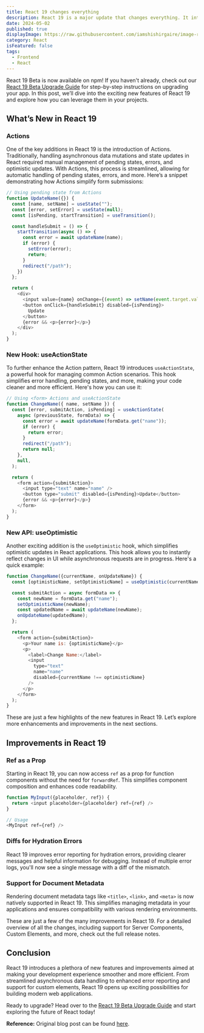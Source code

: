 ```yaml
---
title: React 19 changes everything
description: React 19 is a major update that changes everything. It introduces new features and improvements that make it easier to build modern web applications.
date: 2024-05-02
published: true
displayImage: https://raw.githubusercontent.com/iamshishirgaire/image-resources/master/blogs/react.webp
category: React
isFeatured: false
tags: 
  - Frontend
  - React
---
```


React 19 Beta is now available on npm! If you haven't already, check out our [React 19 Beta Upgrade Guide](https://react19.example.com/upgrade-guide) for step-by-step instructions on upgrading your app. In this post, we’ll dive into the exciting new features of React 19 and explore how you can leverage them in your projects.

## What’s New in React 19

### Actions
One of the key additions in React 19 is the introduction of Actions. Traditionally, handling asynchronous data mutations and state updates in React required manual management of pending states, errors, and optimistic updates. With Actions, this process is streamlined, allowing for automatic handling of pending states, errors, and more. Here’s a snippet demonstrating how Actions simplify form submissions:

```javascript
// Using pending state from Actions
function UpdateName({}) {
  const [name, setName] = useState("");
  const [error, setError] = useState(null);
  const [isPending, startTransition] = useTransition();

  const handleSubmit = () => {
    startTransition(async () => {
      const error = await updateName(name);
      if (error) {
        setError(error);
        return;
      } 
      redirect("/path");
    })
  };

  return (
    <div>
      <input value={name} onChange={(event) => setName(event.target.value)} />
      <button onClick={handleSubmit} disabled={isPending}>
        Update
      </button>
      {error && <p>{error}</p>}
    </div>
  );
}
```

### New Hook: useActionState

To further enhance the Action pattern, React 19 introduces `useActionState`, a powerful hook for managing common Action scenarios. This hook simplifies error handling, pending states, and more, making your code cleaner and more efficient. Here's how you can use it:

```javascript
// Using <form> Actions and useActionState
function ChangeName({ name, setName }) {
  const [error, submitAction, isPending] = useActionState(
    async (previousState, formData) => {
      const error = await updateName(formData.get("name"));
      if (error) {
        return error;
      }
      redirect("/path");
      return null;
    },
    null,
  );

  return (
    <form action={submitAction}>
      <input type="text" name="name" />
      <button type="submit" disabled={isPending}>Update</button>
      {error && <p>{error}</p>}
    </form>
  );
}
```

### New API: useOptimistic

Another exciting addition is the `useOptimistic` hook, which simplifies optimistic updates in React applications. This hook allows you to instantly reflect changes in UI while asynchronous requests are in progress. Here's a quick example:

```javascript
function ChangeName({currentName, onUpdateName}) {
  const [optimisticName, setOptimisticName] = useOptimistic(currentName);

  const submitAction = async formData => {
    const newName = formData.get("name");
    setOptimisticName(newName);
    const updatedName = await updateName(newName);
    onUpdateName(updatedName);
  };

  return (
    <form action={submitAction}>
      <p>Your name is: {optimisticName}</p>
      <p>
        <label>Change Name:</label>
        <input
          type="text"
          name="name"
          disabled={currentName !== optimisticName}
        />
      </p>
    </form>
  );
}
```

These are just a few highlights of the new features in React 19. Let’s explore more enhancements and improvements in the next sections.

## Improvements in React 19

### Ref as a Prop

Starting in React 19, you can now access `ref` as a prop for function components without the need for `forwardRef`. This simplifies component composition and enhances code readability.

```javascript
function MyInput({placeholder, ref}) {
  return <input placeholder={placeholder} ref={ref} />
}

// Usage
<MyInput ref={ref} />
```

### Diffs for Hydration Errors

React 19 improves error reporting for hydration errors, providing clearer messages and helpful information for debugging. Instead of multiple error logs, you'll now see a single message with a diff of the mismatch.

### Support for Document Metadata

Rendering document metadata tags like `<title>`, `<link>`, and `<meta>` is now natively supported in React 19. This simplifies managing metadata in your applications and ensures compatibility with various rendering environments.

These are just a few of the many improvements in React 19. For a detailed overview of all the changes, including support for Server Components, Custom Elements, and more, check out the full release notes.

## Conclusion

React 19 introduces a plethora of new features and improvements aimed at making your development experience smoother and more efficient. From streamlined asynchronous data handling to enhanced error reporting and support for custom elements, React 19 opens up exciting possibilities for building modern web applications.

Ready to upgrade? Head over to the [React 19 Beta Upgrade Guide](https://react19.example.com/upgrade-guide) and start exploring the future of React today!

**Reference:** Original blog post can be found [here](https://original-blog-post.com).
